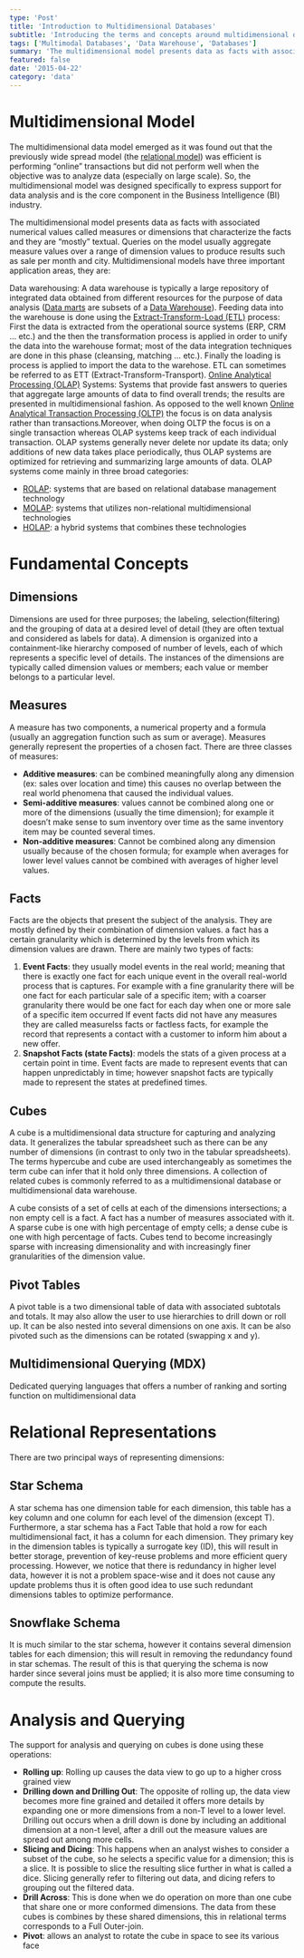 ```yaml
---
type: 'Post'
title: 'Introduction to Multidimensional Databases'
subtitle: 'Introducing the terms and concepts around multidimensional databases and data warehouses'
tags: ['Multimodal Databases', 'Data Warehouse', 'Databases']
summary: 'The multidimensional model presents data as facts with associated numerical values called measures or dimensions that characterize the facts and they are “mostly” textual. In this post, we talk about the databases that allow us to store and manipulate complex multidimensional data.'
featured: false
date: '2015-04-22'
category: 'data'
---
```


# Multidimensional Model
The multidimensional data model emerged as it was found out that the previously wide spread model (the [relational model](http://en.wikipedia.org/wiki/Relational_model)) was efficient is performing “online” transactions but did not perform well when the objective was to analyze data (especially on large scale). So, the multidimensional model was designed specifically to express support for data analysis and is the core component in the Business Intelligence (BI) industry.

The multidimensional model presents data as facts with associated numerical values called measures or dimensions that characterize the facts and they are “mostly” textual. Queries on the model usually aggregate measure values over a range of dimension values to produce results such as sale per month and city. Multidimensional models have three important application areas, they are:

Data warehousing: A data warehouse is typically a large repository of integrated data obtained from different resources for the purpose of data analysis ([Data marts](http://en.wikipedia.org/wiki/Data_mart) are subsets of a [Data Warehouse](http://en.wikipedia.org/wiki/Data_warehouse)). Feeding data into the warehouse is done using the [Extract-Transform-Load (ETL)](http://en.wikipedia.org/wiki/Extract%2C_transform%2C_load) process: First the data is extracted from the operational source systems (ERP, CRM … etc.) and the then the transformation process is applied in order to unify the data into the warehouse format; most of the data integration techniques are done in this phase (cleansing, matching … etc.). Finally the loading is process is applied to import the data to the warehose. ETL can sometimes be referred to as ETT (Extract-Transform-Transport).
[Online Analytical Processing (OLAP)](http://en.wikipedia.org/wiki/Online_analytical_processing) Systems: Systems that provide fast answers to queries that aggregate large amounts of data to find overall trends; the results are presented in multidimensional fashion. As opposed to the well known [Online Analytical Transaction Processing (OLTP)](http://en.wikipedia.org/wiki/Online_transaction_processing) the focus is on data analysis rather than transactions.Moreover, when doing OLTP the focus is on a single transaction whereas OLAP systems keep track of each individual transaction. OLAP systems generally never delete nor update its data; only additions of new data takes place periodically, thus OLAP systems are optimized for retrieving and summarizing large amounts of data.   OLAP systems come mainly in three broad categories:
 - [ROLAP](http://en.wikipedia.org/wiki/ROLAP): systems that are based on relational database management technology
 - [MOLAP](http://en.wikipedia.org/wiki/MOLAP): systems that utilizes non-relational multidimensional technologies
 - [HOLAP](http://en.wikipedia.org/wiki/HOLAP): a hybrid systems that combines these technologies

 # Fundamental Concepts

 ## Dimensions

Dimensions are used for three purposes; the labeling, selection(filtering) and the grouping of data at a desired level of detail (they are often textual and considered as labels for data). A dimension is organized into a containment-like hierarchy composed of number of levels, each of which represents a specific level of details. The instances of the dimensions are typically called dimension values or members; each value or member belongs to a particular level.

## Measures
A measure has two components, a numerical property and a formula (usually an aggregation function such as sum or average). Measures generally represent the properties of a chosen fact. There are three classes of measures:

 - **Additive measures**: can be combined meaningfully along any dimension (ex: sales over location and time) this causes no overlap between the real world phenomena that caused the individual values.
 - **Semi-additive measures**: values cannot be combined along one or more of the dimensions (usually the time dimension); for example it doesn’t make sense to sum inventory over time as the same inventory item may be counted several times.
 - **Non-additive measures**: Cannot be combined along any dimension usually because of the chosen formula; for example when averages for lower level values cannot be combined with averages of higher level values.

## Facts
Facts are the objects that present the subject of the analysis. They are mostly defined by their combination of dimension values. a fact has a certain granularity which is determined by the levels from which its dimension values are drawn. There are mainly two types of facts:

 1. **Event Facts**: they usually model events in the real world; meaning that there is exactly one fact for each unique event in the overall real-world process that is captures. For example with a fine granularity there will be one fact for each particular sale of a specific item; with a coarser granularity there would be one fact for each day when one or more sale of a specific item occurred  If event facts did not have any measures they are called  measurelss facts or factless facts, for example the record that represents a contact with a customer to inform him about a new offer.
 2. **Snapshot Facts (state Facts)**: models the stats of a given process at a certain point in time.
Event facts are made to represent events that can happen unpredictably in time; however snapshot facts are typically made to represent the states at predefined times.

## Cubes
A cube is a multidimensional data structure for capturing and analyzing data. It generalizes the tabular spreadsheet such as there can be any number of dimensions (in contrast to only two in the tabular spreadsheets). The terms hypercube and cube are used interchangeably as sometimes the term cube can infer that it hold only three dimensions. A collection of related cubes is commonly referred to as a multidimensional database or multidimensional data warehouse.

A cube consists of a set of cells at each of the dimensions intersections; a non empty cell is a fact. A fact has a number of measures associated with it. A sparse cube is one with high percentage of empty cells; a dense cube is one with high percentage of facts. Cubes tend to become increasingly sparse with increasing dimensionality and with increasingly finer granularities of the dimension value.

## Pivot Tables
A pivot table is a two dimensional table of data with associated subtotals and totals. It may also allow the user to use hierarchies to drill down or roll up. It can be also nested into several dimensions on one axis. It can be also pivoted such as the dimensions can be rotated (swapping x and y).

## Multidimensional Querying (MDX)
Dedicated querying languages that offers a number of ranking and sorting function on multidimensional data

# Relational Representations
There are two principal ways of representing dimensions:

## Star Schema
A star schema has one dimension table for each dimension, this table has a key column and one column for each level of the dimension (except T). Furthermore, a star schema has a Fact Table that hold a row for each multidimensional fact, it has a column for each dimension. They primary key in the dimension tables is typically a surrogate key (ID), this will result in better storage, prevention of key-reuse problems and more efficient query processing. However, we notice that there is redundancy in higher level data, however it is not a problem space-wise and it does not cause any update problems thus it is often good idea to use such redundant dimensions tables to optimize performance.

## Snowflake Schema
It is much similar to the star schema, however it contains several dimension tables for each dimension; this will result in removing the redundancy found in star schemas.  The result of this is that querying the schema is now harder since several joins must be applied; it is also more time consuming to compute the results.

# Analysis and Querying
The support for analysis and querying on cubes is done using these operations:

 - **Rolling up**: Rolling up causes the data view to go up to a higher cross grained view
 - **Drilling down and Drilling Out**: The opposite of rolling up, the data view becomes more fine grained and detailed  it offers more details by expanding one or more dimensions from a non-T level to a lower level. Drilling out occurs when a drill down is done by including an additional dimension at a non-t level, after a drill out the measure values are spread out among more cells.
 - **Slicing and Dicing**: This happens when an analyst wishes to consider a subset of the cube, so he selects a specific value for a dimension; this is a slice. It is possible to slice the resulting slice further in what is called  a dice. Slicing generally refer to filtering out data, and dicing refers to grouping out the filtered data.
 - **Drill Across**: This is done when we do operation on more than one cube that share one or more conformed dimensions. The data from these cubes is combines by these shared dimensions, this in relational terms corresponds to a Full Outer-join.
 - **Pivot**: allows an analyst to rotate the cube in space to see its various face